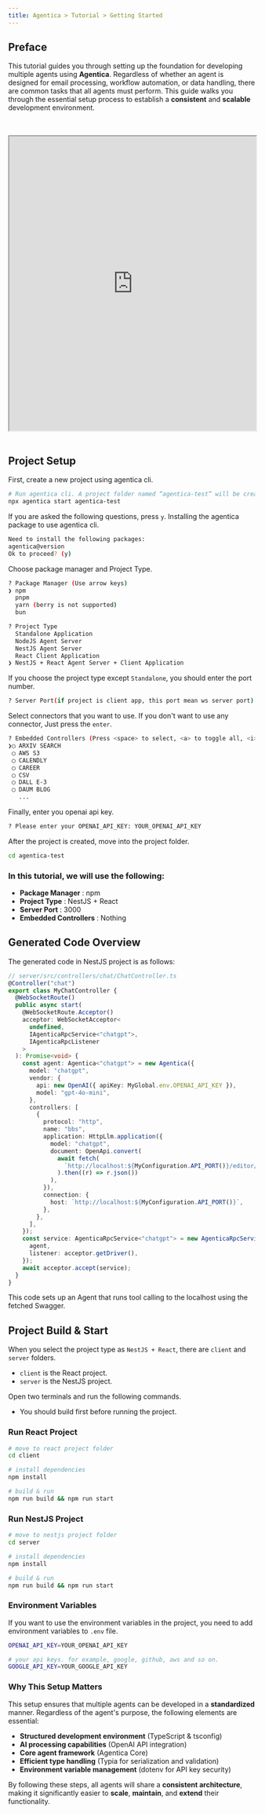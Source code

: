 ```yaml
---
title: Agentica > Tutorial > Getting Started
---
```


## Preface

This tutorial guides you through setting up the foundation for developing multiple agents using **Agentica**. Regardless of whether an agent is designed for email processing, workflow automation, or data handling, there are common tasks that all agents must perform. This guide walks you through the essential setup process to establish a **consistent** and **scalable** development environment.

<br />
<br />
<iframe
  src="https://www.youtube.com/embed/UR4JIpQc7rw"
  title="Agentica Tutorial Getting Started"
  width="100%"
  height="600"
  allow="accelerometer; autoplay; clipboard-write; encrypted-media; gyroscope; picture-in-picture; web-share"
  referrerPolicy="strict-origin-when-cross-origin"
  allowFullScreen
></iframe>
<br />
<br />

## Project Setup

First, create a new project using agentica cli.

```bash
# Run agentica cli. A project folder named “agentica-test” will be created.
npx agentica start agentica-test
```

If you are asked the following questions, press `y`. Installing the agentica package to use agentica cli.

```bash
Need to install the following packages:
agentica@version
Ok to proceed? (y)
```

Choose package manager and Project Type.

```bash
? Package Manager (Use arrow keys)
❯ npm
  pnpm
  yarn (berry is not supported)
  bun

? Project Type
  Standalone Application
  NodeJS Agent Server
  NestJS Agent Server
  React Client Application
❯ NestJS + React Agent Server + Client Application
```

If you choose the project type except `Standalone`, you should enter the port number.

```bash
? Server Port(if project is client app, this port mean ws server port): (3000)
```

Select connectors that you want to use. If you don't want to use any connector, Just press the `enter`.

```bash
? Embedded Controllers (Press <space> to select, <a> to toggle all, <i> to invert selection, and <enter> to proceed)
❯◯ ARXIV SEARCH
 ◯ AWS S3
 ◯ CALENDLY
 ◯ CAREER
 ◯ CSV
 ◯ DALL E-3
 ◯ DAUM BLOG
   ...
```

Finally, enter you openai api key.

```bash
? Please enter your OPENAI_API_KEY: YOUR_OPENAI_API_KEY
```

After the project is created, move into the project folder.

```bash
cd agentica-test
```

### In this tutorial, we will use the following:

- **Package Manager** : npm
- **Project Type** : NestJS + React
- **Server Port** : 3000
- **Embedded Controllers** : Nothing

## Generated Code Overview

The generated code in NestJS project is as follows:

```ts
// server/src/controllers/chat/ChatController.ts
@Controller("chat")
export class MyChatController {
  @WebSocketRoute()
  public async start(
    @WebSocketRoute.Acceptor()
    acceptor: WebSocketAcceptor<
      undefined,
      IAgenticaRpcService<"chatgpt">,
      IAgenticaRpcListener
    >
  ): Promise<void> {
    const agent: Agentica<"chatgpt"> = new Agentica({
      model: "chatgpt",
      vendor: {
        api: new OpenAI({ apiKey: MyGlobal.env.OPENAI_API_KEY }),
        model: "gpt-4o-mini",
      },
      controllers: [
        {
          protocol: "http",
          name: "bbs",
          application: HttpLlm.application({
            model: "chatgpt",
            document: OpenApi.convert(
              await fetch(
                `http://localhost:${MyConfiguration.API_PORT()}/editor/swagger.json`
              ).then((r) => r.json())
            ),
          }),
          connection: {
            host: `http://localhost:${MyConfiguration.API_PORT()}`,
          },
        },
      ],
    });
    const service: AgenticaRpcService<"chatgpt"> = new AgenticaRpcService({
      agent,
      listener: acceptor.getDriver(),
    });
    await acceptor.accept(service);
  }
}
```

This code sets up an Agent that runs tool calling to the localhost using the fetched Swagger.

## Project Build & Start

When you select the project type as `NestJS + React`, there are `client` and `server` folders.

- `client` is the React project.
- `server` is the NestJS project.

Open two terminals and run the following commands.

- You should build first before running the project.

### Run React Project

```bash
# move to react project folder
cd client

# install dependencies
npm install

# build & run
npm run build && npm run start
```

### Run NestJS Project

```bash
# move to nestjs project folder
cd server

# install dependencies
npm install

# build & run
npm run build && npm run start
```

### Environment Variables

If you want to use the environment variables in the project, you need to add environment variables to `.env` file.

```bash
OPENAI_API_KEY=YOUR_OPENAI_API_KEY

# your api keys. for example, google, github, aws and so on.
GOOGLE_API_KEY=YOUR_GOOGLE_API_KEY
```

### Why This Setup Matters

This setup ensures that multiple agents can be developed in a **standardized** manner. Regardless of the agent's purpose, the following elements are essential:

- **Structured development environment** (TypeScript & tsconfig)
- **AI processing capabilities** (OpenAI API integration)
- **Core agent framework** (Agentica Core)
- **Efficient type handling** (Typia for serialization and validation)
- **Environment variable management** (dotenv for API key security)

By following these steps, all agents will share a **consistent architecture**, making it significantly easier to **scale**, **maintain**, and **extend** their functionality.
